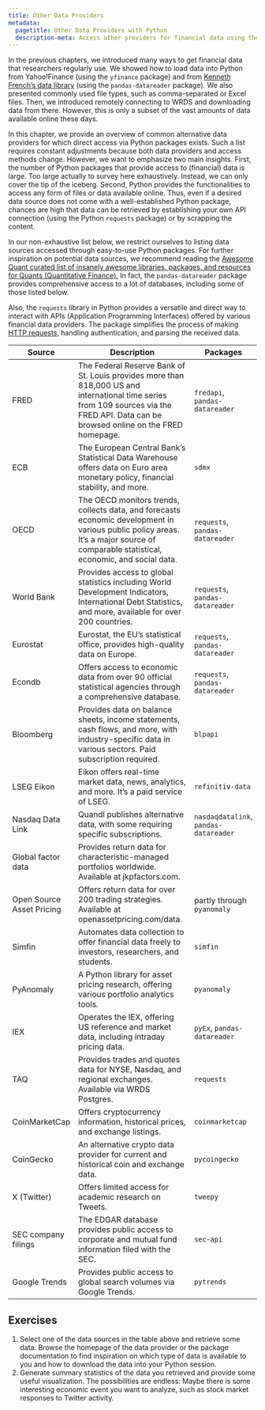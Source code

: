 ```yaml
---
title: Other Data Providers
metadata:
  pagetitle: Other Data Providers with Python
  description-meta: Access other providers for financial data using the programming language Python. 
---
```


In the previous chapters, we introduced many ways to get financial data that researchers regularly use. We showed how to load data into Python from Yahoo!Finance (using the `yfinance` package) and from [Kenneth French's data library](https://mba.tuck.dartmouth.edu/pages/faculty/ken.french/data_library.html) (using the `pandas-datareader` package). We also presented commonly used file types, such as comma-separated or Excel files. Then, we introduced remotely connecting to WRDS and downloading data from there. However, this is only a subset of the vast amounts of data available online these days.

In this chapter, we provide an overview of common alternative data providers for which direct access via Python packages exists. Such a list requires constant adjustments because both data providers and access methods change. However, we want to emphasize two main insights. First, the number of Python packages that provide access to (financial) data is large. Too large actually to survey here exhaustively. Instead, we can only cover the tip of the iceberg. Second, Python provides the functionalities to access any form of files or data available online. Thus, even if a desired data source does not come with a well-established Python package, chances are high that data can be retrieved by establishing your own API connection (using the Python `requests` package) or by scrapping the content.

In our non-exhaustive list below, we restrict ourselves to listing data sources accessed through easy-to-use Python packages. For further inspiration on potential data sources, we recommend reading the [Awesome Quant curated list of insanely awesome libraries, packages, and resources for Quants (Quantitative Finance).](https://github.com/wilsonfreitas/awesome-quant) In fact, the `pandas-datareader` package provides comprehensive access to a lot of databases, including some of those listed below.

Also, the `requests` library in Python provides a versatile and direct way to interact with APIs (Application Programming Interfaces) offered by various financial data providers. The package simplifies the process of making [HTTP requests,](https://requests.readthedocs.io/) handling authentication, and parsing the received data.

| **Source** | **Description** | **Packages** |
|----------|----------------------|-----------|
| FRED | The Federal Reserve Bank of St. Louis provides more than 818,000 US and international time series from 109 sources via the FRED API. Data can be browsed online on the FRED homepage.\index{Data!FRED} | `fredapi`, `pandas-datareader` |
| ECB | The European Central Bank's Statistical Data Warehouse offers data on Euro area monetary policy, financial stability, and more.\index{Data!ECB} | `sdmx` |
| OECD | The OECD monitors trends, collects data, and forecasts economic development in various public policy areas. It's a major source of comparable statistical, economic, and social data. \index{Data!OECD}| `requests`, `pandas-datareader`|
| World Bank | Provides access to global statistics including World Development Indicators, International Debt Statistics, and more, available for over 200 countries. \index{Data!World Bank} | `requests`, `pandas-datareader`|
| Eurostat | Eurostat, the EU's statistical office, provides high-quality data on Europe.\index{Data!Eurostat} | `requests`, `pandas-datareader` |
| Econdb | Offers access to economic data from over 90 official statistical agencies through a comprehensive database. | `requests`, `pandas-datareader`|
| Bloomberg | Provides data on balance sheets, income statements, cash flows, and more, with industry-specific data in various sectors. Paid subscription required. \index{Data!Bloomberg} | `blpapi` |
| LSEG Eikon | Eikon offers real-time market data, news, analytics, and more. It's a paid service of LSEG. \index{Data!Eikon}| `refinitiv-data` |
| Nasdaq Data Link | Quandl publishes alternative data, with some requiring specific subscriptions. | `nasdaqdatalink`, `pandas-datareader`|
| Global factor data | Provides return data for characteristic-managed portfolios worldwide. Available at jkpfactors.com. | |
| Open Source Asset Pricing | Offers return data for over 200 trading strategies. Available at openassetpricing.com/data. | partly through `pyanomaly` |
| Simfin | Automates data collection to offer financial data freely to investors, researchers, and students. \index{Data!Simfin}| `simfin` |
| PyAnomaly | A Python library for asset pricing research, offering various portfolio analytics tools. | `pyanomaly` |
| IEX | Operates the IEX, offering US reference and market data, including intraday pricing data. | `pyEx`, `pandas-datareader`|
| TAQ | Provides trades and quotes data for NYSE, Nasdaq, and regional exchanges. Available via WRDS Postgres. | `requests` |
| CoinMarketCap | Offers cryptocurrency information, historical prices, and exchange listings.\index{Cryptocurrency} | `coinmarketcap` |
| CoinGecko | An alternative crypto data provider for current and historical coin and exchange data. | `pycoingecko` |
| X (Twitter) | Offers limited access for academic research on Tweets. \index{Data!Twitter}\index{Data!X} | `tweepy` |
| SEC company filings | The EDGAR database provides public access to corporate and mutual fund information filed with the SEC. | `sec-api` |
| Google Trends | Provides public access to global search volumes via Google Trends. \index{Data!Google trends} | `pytrends` |


## Exercises

1.  Select one of the data sources in the table above and retrieve some data. Browse the homepage of the data provider or the package documentation to find inspiration on which type of data is available to you and how to download the data into your Python session.
2.  Generate summary statistics of the data you retrieved and provide some useful visualization. The possibilities are endless: Maybe there is some interesting economic event you want to analyze, such as stock market responses to Twitter activity.
